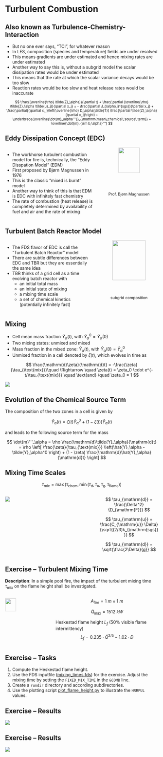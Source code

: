 # Turbulent Combustion

## Also known as Turbulence-Chemistry-Interaction

- But no one ever says, "TCI", for whatever reason
- In LES, composition (species and temperature) fields are under resolved
- This means gradients are under estimated and hence mixing rates are under estimated
- Another way to say this is, without a subgrid model the scalar dissipation rates would be under estimated
- This means that the rate at which the scalar variance decays would be too slow
- Reaction rates would be too slow and heat release rates would be inaccurate

<div style="text-align: center;">
<div style="font-size: 80%; margin-top: 0.5em;">
$$
\frac{(\overline{\rho} \tilde{Z}_\alpha)}{\partial t} + \frac{\partial (\overline{\rho} \tilde{Z}_\alpha \tilde{u}_j)}{\partial x_j}
= - \frac{\partial J_{\alpha,j}^{sgs}}{\partial x_j}
+ \frac{\partial}{\partial x_j}\left(\overline{\rho} D_\alpha[\tilde{T}] \frac{\partial \tilde{Z}_\alpha}{\partial x_j}\right)
+ \underbrace{\overline{\dot{m}_\alpha'''}}_{\mathrm{mean\;chemical\;source\;term}} + \overline{\dot{m}_{\rm b,\alpha}'''}
$$
</div>
</div>

## Eddy Dissipation Concept (EDC)

::: columns
::: {.column width="60%"}
- The workhorse turbulent combustion model for fire is, technically, the "Eddy Disspation Model" (EDM)
- First proposed by Bjørn Magnussen in 1976
- This is the classic "mixed is burnt" model
- Another way to think of this is that EDM is EDC with infinitely fast chemistry
- The rate of combustion (heat release) is completely determined by availability of fuel and air and the rate of mixing
:::

::: {.column width="40%"}
<div style="text-align: center;">
  <img src="./figs/Magnussen.png" width="60%">
  <div style="font-size: 90%; margin-top: 0.5em;">Prof. Bjørn Magnussen</div>
</div>
:::
:::

## Turbulent Batch Reactor Model

::: columns
::: {.column width="60%"}
- The FDS flavor of EDC is call the "Turbulent Batch Reactor" model
- There are subtle differences between EDC and TBR but they are essentially the same idea
- TBR thinks of a grid cell as a time evolving batch reactor with
  - an initial total mass
  - an initial state of mixing
  - a mixing time scale
  - a set of chemical kinetics (potentially infinitely fast)
:::

::: {.column width="40%"}
<div style="text-align: center;">
  <img src="./figs/transport_vs_mixing_1.png" width="75%">
  <div style="font-size: 90%; margin-top: 0.5em;">subgrid composition</div>
</div>
:::
:::

## Mixing

- Cell mean mass fraction $\tilde{Y}_\alpha(t)$, with $\tilde{Y}_\alpha^0 = \tilde{Y}_\alpha(0)$
- Two mixing states: unmixed and mixed
- Mass fraction in the mixed zone: $\hat{Y}_\alpha(t)$, with $\hat{Y}_\alpha(0) = \tilde{Y}_\alpha^0$
- Unmixed fraction in a cell denoted by $\zeta(t)$, which evolves in time as 

$$
\frac{\mathrm{d}\zeta}{\mathrm{d}t} = -\frac{\zeta}{\tau_{\text{mix}}}\quad \Rightarrow \quad \zeta(t) = \zeta_0 \cdot e^{-t/\tau_{\text{mix}}} \quad \text{and} \quad \zeta_0 = 1
$$

![](./figs/Mixing-Evolution.png){fig-align="center"}

## Evolution of the Chemical Source Term

The composition of the two zones in a cell is given by

$$
\tilde{Y}_\alpha(t) = \zeta(t)\tilde{Y}_\alpha^0 + \left(1 - \zeta(t)\right)\hat{Y}_\alpha(t)
$$

and leads to the following source term for the mass

$$
\dot{m}'''_\alpha = \rho \frac{\mathrm{d}\tilde{Y}_\alpha}{\mathrm{d}t} = \rho \left[ \frac{\zeta}{\tau_{\text{mix}}} \left(\hat{Y}_\alpha - \tilde{Y}_\alpha^0 \right) + (1 - \zeta) \frac{\mathrm{d}\hat{Y}_\alpha}{\mathrm{d}t} \right]
$$

## Mixing Time Scales

$$
\tau_{\text{mix}} = \max\left( \tau_{\text{chem}}, \min(\tau_\text{d}, \tau_\text{u}, \tau_\text{g}, \tau_{\text{flame}}) \right)
$$

:::: {.columns}
::: {.column width="60%"}
![](./figs/Reaction-Time-Scales.png)
:::

::: {.column width="40%"}
$$
\tau_{\mathrm{d}} = \frac{\Delta^2}{D_{\mathrm{F}}}
$$

$$
\tau_{\mathrm{u}} = \frac{C_{\mathrm{u}} \Delta}{\sqrt{(2/3)k_{\mathrm{sgs}}}}
$$

$$
\tau_{\mathrm{d}} = \sqrt{\frac{2\Delta}{g}}
$$
:::
::::

## Exercise -- Turbulent Mixing Time

**Description**: In a simple pool fire, the impact of the turbulent mixing time $\tau_{\text{mix}}$ on the flame height shall be investigated.

:::: {.columns}
::: {.column width="30%"}
![](./exercises/mixing_times/geometry.png){width="50%" fig-align="center"}
:::
::: {.column width="70%"}
$$A_{\text{fire}} = 1\ m \times 1\ m$$

$$\dot{Q}_{\text{max}} = 1512\ kW$$

Heskestad flame height $L_f$ (50% visible flame intermittency)
$$
L_f = 0.235\cdot \dot{Q}^{2/5} - 1.02\cdot D
$$
:::
::::

## Exercise -- Tasks

1. Compute the Heskestad flame height.
1. Use the FDS inputfile ([mixing_times.fds](./exercises/mixing_times/mixing_times.fds)) for the exercise. Adjust the mixing time by setting the `FIXED_MIX_TIME` in the `&COMB` line. 
1. Create a `rundir` directory and according subdirectories.
1. Use the plotting script [plot_flame_height.py](./exercises/mixing_times/plot_flame_height.py) to illustrate the `HRRPUL` values.

## Exercise -- Results

![](./exercises/mixing_times/HRR.png)

## Exercise -- Results

![](./exercises/mixing_times/flame_height.png)